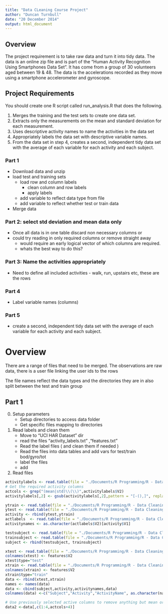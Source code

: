 ```yaml
---
title: "Data CLeaning Course Project"
author: "Duncan Turnbull"
date: "20 December 2014"
output: html_document
---
```


## Overview
The project requirement is to take raw data and turn it into tidy data. The data is an online zip file and is part of the "Human Activity Recognition Using Smartphones Data Set". It has come from a group of 30 volunteers aged between 19 & 48. The data is the accelerations recorded as they move using a smartphone accelerometer and gyroscope.

## Project Requirements
You should create one R script called run_analysis.R that does the following. 

1. Merges the training and the test sets to create one data set.
2. Extracts only the measurements on the mean and standard deviation for each measurement. 
3. Uses descriptive activity names to name the activities in the data set
4. Appropriately labels the data set with descriptive variable names. 
5. From the data set in step 4, creates a second, independent tidy data set with the average of each variable for each activity and each subject.

### Part 1
* Download data and unzip
* load test and training sets
    + load row and column labels 
        + clean column and row labels
        + apply labels
    + add variable to reflect data type from file
    + add variable to reflect whether test or train data
* Merge data 

### Part 2: select std deviation and mean data only
* Once all data is in one table discard non necessary columns or 
* could try reading in only required columns or remove straight away
    + would require an early logical vector of which columns are required.
    + whats the best way to do this?

### Part 3: Name the activities appropriately
* Need to define all included activities - walk, run, upstairs etc, these are the rows

### Part 4
* Label variable names (columns)

### Part 5 
* create a second, independent tidy data set with the average of each variable for each activity and each subject.

# Overview
There are a range of files that need to be merged. The observations are raw data, there is a user file linking the user ids to the rows

The file names reflect the data types and the directories they are in also split between the test and train group

## Part 1
0. Setup parameters
    * Setup directories to access data folder
    * Get specific files mapping to directories
1. Read labels and clean them
    * Move to "UCI HAR Dataset" dir
    * read the files "activity_labels.txt" ,"features.txt"
    * Read the label files ( and clean them if needed )
    * Read the files into data tables and add vars for test/train bod/gyro/tot
    * label the files
    * add 
2.  Read files

```r
activitylabels <- read.table(file = "./Documents/R Programming/R - Data Cleaning/data/UCI HAR Dataset/features.txt")
# Get the required activity columns
actcols <- grep("(mean|std)\\(\\)",activitylabels$V2)
activitylabels[,2] <- gsub(activitylabels[,2],pattern = "[-(),]", replacement = ""  )

ytrain <- read.table(file = "./Documents/R Programming/R - Data Cleaning/data/UCI HAR Dataset/train//y_train.txt")
ytest <- read.table(file = "./Documents/R Programming/R - Data Cleaning/data/UCI HAR Dataset/test/y_test.txt")
activity <- rbind(ytest,ytrain)
actlabels  <- read.table(file = "./Documents/R Programming/R - Data Cleaning/data/UCI HAR Dataset/activity_labels.txt")
activitynames <- as.character(actlabels$V2)[activity$V1]

testsubject <- read.table(file = "./Documents/R Programming/R - Data Cleaning/data/UCI HAR Dataset/test//subject_test.txt")
trainsubject <- read.table(file = "./Documents/R Programming/R - Data Cleaning/data/UCI HAR Dataset/train//subject_train.txt")
subject <- rbind(testsubject, trainsubject)

xtest <- read.table(file = "./Documents/R Programming/R - Data Cleaning/data/UCI HAR Dataset/test/X_test.txt")
colnames(xtest) <- features$V2
xtest$type="test"
xtrain <- read.table(file = "./Documents/R Programming/R - Data Cleaning/data/UCI HAR Dataset/train//X_train.txt")
colnames(xtrain) <- features$V2
xtrain$type="train"
data <- rbind(xtest,xtrain)
names <- names(data)
data <- cbind(subject,activity,activitynames,data)
colnames(data) <-c("Subject","Activity","ActivityName", as.character(names))

# Use previously selected active columns to remove anything but mean or std
data2 <-data[,c(1:4,actcols+4)]
```